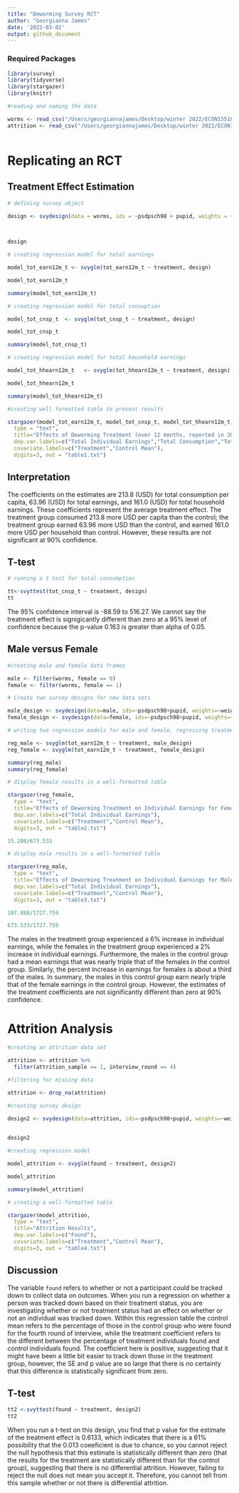 ```yaml
---
title: "Deworming Survey RCT"
author: "Georgianna James"
date: '2022-03-02'
output: github_document
---
```


### Required Packages

```r
library(survey)
library(tidyverse)
library(stargazer)
library(knitr)

```


```r

#reading and naming the data 

worms <- read_csv("/Users/georgiannajames/Desktop/winter 2022/ECON15510/pset2_data/worms_main.csv")
attrition <- read_csv("/Users/georgiannajames/Desktop/winter 2022/ECON15510/pset2_data/worms_attrition.csv")



```

# Replicating an RCT

## Treatment Effect Estimation



```r

# defining survey object
  
design <- svydesign(data = worms, ids = ~psdpsch98 + pupid, weights = ~ weight)



design
```

```r

# creating regression model for total earnings 

model_tot_earn12m_t <- svyglm(tot_earn12m_t ~ treatment, design)

model_tot_earn12m_t

summary(model_tot_earn12m_t)
```
```r

# creating regression model for total consuption 

model_tot_cnsp_t  <- svyglm(tot_cnsp_t ~ treatment, design)

model_tot_cnsp_t 

summary(model_tot_cnsp_t)
```

```r

# creating regression model for total household earnings 

model_tot_hhearn12m_t   <- svyglm(tot_hhearn12m_t ~ treatment, design)

model_tot_hhearn12m_t

summary(model_tot_hhearn12m_t)
```




```r

#creating well formatted table to present results 

stargazer(model_tot_earn12m_t, model_tot_cnsp_t, model_tot_hhearn12m_t, 
  type = "text",
  title="Effects of Deworming Treatment (over 12 months, reported in 2017 USD)", 
  dep.var.labels=c("Total Individual Earnings","Total Consumption","Total Household Earnings"),
  covariate.labels=c("Treatment","Control Mean"),
  digits=3, out = "table1.txt")
```



## Interpretation



The coefficients on the estimates are 213.8 (USD) for total consumption per capita, 63.96 (USD) for total earnings, and 161.0 (USD) for total household earnings. These coefficients represent the average treatment effect. The treatment group consumed 213.8 more USD per capita than the control; the treatment group earned 63.96 more USD than the control, and earned 161.0 more USD per household than control. However, these results are not significant at 90% confidence. 


## T-test


 
```r

# running a t test for total consumption

tt<-svyttest(tot_cnsp_t ~ treatment, design)
tt
```



The 95% confidence interval is -88.59 to 516.27. We cannot say the treatment effect is signigicantly different than zero at a 95% level of confidence because the p-value 0.163 is greater than alpha of 0.05. 




## Male versus Female
 

```r
#creating male and female data frames 

male <- filter(worms, female == 0)
female <- filter(worms, female == 1)
```

```r
# Create two survey designs for new data sets 

male_design <- svydesign(data=male, ids=~psdpsch98+pupid, weights=~weight)
female_design <- svydesign(data=female, ids=~psdpsch98+pupid, weights=~weight)
```

```r
# writing two regression models for male and female, regressing treatment on total earnings 

reg_male <- svyglm(tot_earn12m_t ~ treatment, male_design)
reg_female <- svyglm(tot_earn12m_t ~ treatment, female_design)

summary(reg_male)
summary(reg_female)
```
```r
# display female results in a well-formatted table 

stargazer(reg_female, 
  type = "text",
  title="Effects of Deworming Treatment on Individual Earnings for Females (over 12 months, reported in 2017 USD)", 
  dep.var.labels=c("Total Individual Earnings"),
  covariate.labels=c("Treatment","Control Mean"),
  digits=3, out = "table2.txt")
```
```r
15.208/673.533
```


```r

# display male results in a well-formatted table 

stargazer(reg_male, 
  type = "text",
  title="Effects of Deworming Treatment on Individual Earnings for Males (over 12 months, reported in 2017 USD)", 
  dep.var.labels=c("Total Individual Earnings"),
  covariate.labels=c("Treatment","Control Mean"),
  digits=3, out = "table3.txt")
```
```r
107.888/1727.759
```
```r
673.533/1727.759
```



The males in the treatment group experienced a 6% increase in individual earnings, while the females in the treatment group experienced a 2% increase in individual earnings. Furthermore, the males in the control group had a mean earnings that was nearly triple that of the females in the control group. Similarly, the percent increase in earnings for females is about a third of the males. In summary, the males in this control group earn nearly triple that of the female earnings in the control group. However, the estimates of the treatment coefficients are not significantly different than zero at 90% confidence. 


# Attrition Analysis 

```r

#creating an attrition data set 

attrition <- attrition %>% 
  filter(attrition_sample == 1, interview_round == 4)
```

```r

#filtering for missing data 

attrition <- drop_na(attrition)
```



```r
#creating survey design 
  
design2 <- svydesign(data=attrition, ids=~psdpsch98+pupid, weights=~weight)


design2
```

```r

#creating regression model 

model_attrition <- svyglm(found ~ treatment, design2)

model_attrition

summary(model_attrition)
```






```r

# creating a well-formatted table 

stargazer(model_attrition, 
  type = "text",
  title="Attrition Results", 
  dep.var.labels=c("Found"),
  covariate.labels=c("Treatment","Control Mean"),
  digits=3, out = "table4.txt")
```



## Discussion

The variable ```found``` refers to whether or not a participant could be tracked down to collect data on outcomes. When you run a regression on whether a person was tracked down based on their treatment status, you are investigating whether or not treatment status had an effect on whether or not an individual was tracked down. Within this regression table the control mean refers to the percentage of those in the control group who were found for the fourth round of interview, while the treatment coefficient refers to the different between the percentage of treatment individuals found and control individuals found. The coefficient here is positive, suggesting that it might have been a little bit easier to track down those in the treatment group, however, the SE and p value are so large that there is no certainty that this difference is statistically significant from zero.

## T-test 



```r

tt2 <-svyttest(found ~ treatment, design2)
tt2

```
When you run a t-test on this design, you find that p value for the estimate of the treatment effect is 0.6133, which indicates that there is a 61% possibility that the 0.013 coeeficient is due to chance, so you cannot reject the null hypothesis that this estimate is statistically different than zero (that the results for the treatment are statistically different than for the control group), suggesting that there is no differential attrition. However, failing to reject the null does not mean you accept it. Therefore, you cannot tell from this sample whether or not there is differential attrition.
